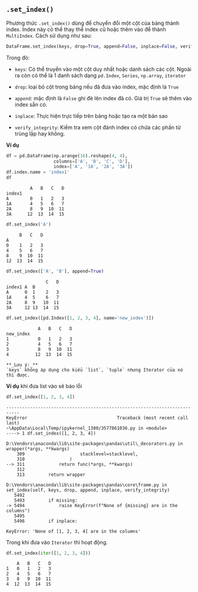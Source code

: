 ## `.set_index()`

Phương thức `.set_index()` dùng để chuyển đổi một cột của bảng thành index. Index này có thể thay thể index cũ hoặc thêm vào để thành `MultiIndex`. Cách sử dụng như sau:

```python
DataFrame.set_index(keys, drop=True, append=False, inplace=False, verify_integrity=False)
```

Trong đó:

- `keys`: Có thể truyền vào một cột duy nhất hoặc danh sách các cột. Ngoài ra còn có thể là 1 danh sách dạng `pd.Index`, `Series`, `np.array`, `iterator`

- `drop`: loại bỏ cột trong bảng nếu đã đưa vào index, mặc định là `True`

- `append`: mặc định là `False` ghi đè lên index đã có. Giá trị `True` sẽ thêm vào index sẵn có.

- `inplace`: Thực hiện trực tiếp trên bảng hoặc tạo ra một bản sao

- `verify_integrity`: Kiểm tra xem cột đánh index có chứa các phần tử trùng lặp hay không.


**Ví dụ**

```python
df = pd.DataFrame(np.arange(16).reshape(4, 4),
                  columns=['A', 'B', 'C', 'D'],
                  index=['A', '1A', '2A', '3A'])
df.index.name = 'index1'
df
```

```.python_output
         A   B   C   D
index1                
A        0   1   2   3
1A       4   5   6   7
2A       8   9  10  11
3A      12  13  14  15
```

```python
df.set_index('A')
```

```.python_output
     B   C   D
A             
0    1   2   3
4    5   6   7
8    9  10  11
12  13  14  15
```

```python
df.set_index(['A', 'B'], append=True)
```

```.python_output
               C   D
index1 A  B         
A      0  1    2   3
1A     4  5    6   7
2A     8  9   10  11
3A     12 13  14  15
```

```python
df.set_index([pd.Index([1, 2, 3, 4], name='new_index')])
```

```.python_output
            A   B   C   D
new_index                
1           0   1   2   3
2           4   5   6   7
3           8   9  10  11
4          12  13  14  15
```

```block2
**_Lưu ý:_** 
`keys` không áp dụng cho kiểu `list`, `tuple` nhưng Iterator của nó thì được.
``` 
**Ví dụ** khi đưa list vào sẽ báo lỗi

```python
df.set_index([1, 2, 3, 4])
```

```.python_output
---------------------------------------------------------------------------
KeyError                                  Traceback (most recent call last)
~\AppData\Local\Temp/ipykernel_1380/3577861036.py in <module>
----> 1 df.set_index([1, 2, 3, 4])

D:\Vendors\anaconda\lib\site-packages\pandas\util\_decorators.py in wrapper(*args, **kwargs)
    309                     stacklevel=stacklevel,
    310                 )
--> 311             return func(*args, **kwargs)
    312 
    313         return wrapper

D:\Vendors\anaconda\lib\site-packages\pandas\core\frame.py in set_index(self, keys, drop, append, inplace, verify_integrity)
   5492 
   5493         if missing:
-> 5494             raise KeyError(f"None of {missing} are in the columns")
   5495 
   5496         if inplace:

KeyError: 'None of [1, 2, 3, 4] are in the columns'
```

Trong khi đưa vào `Iterator` thì hoạt động.

```python
df.set_index(iter([1, 2, 3, 4]))
```

```.python_output
    A   B   C   D
1   0   1   2   3
2   4   5   6   7
3   8   9  10  11
4  12  13  14  15
```
